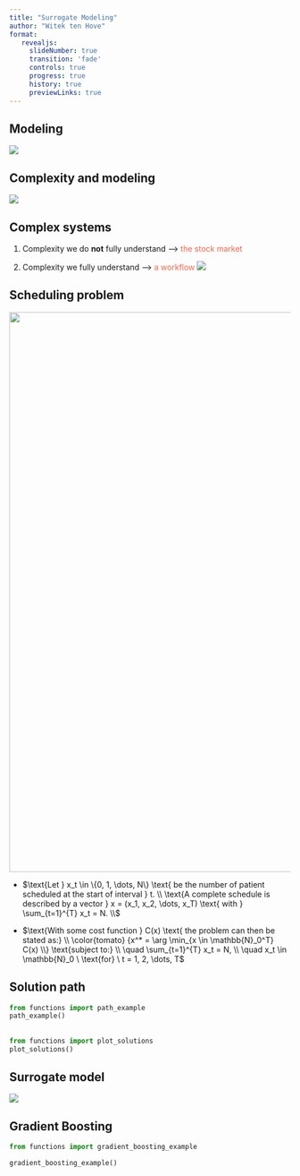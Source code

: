 ```yaml
---
title: "Surrogate Modeling"
author: "Witek ten Hove"
format:
   revealjs:
     slideNumber: true
     transition: 'fade'
     controls: true
     progress: true
     history: true
     previewLinks: true
---
```


## Modeling

![](https://xplane.com/wp-content/uploads/2020/04/Screen-Shot-2015-04-14-at-12.48.54-PM.png)

## Complexity and modeling

![](https://www.theoptimizationexpert.com/wp-content/uploads/2017/01/analytics-evolution-1920x1200.jpg)

## Complex systems {background-iframe="ticker.html"}

1.  Complexity we do **not** fully understand --\> [the stock market]{style="color: tomato"}

::: incremental
2.  Complexity we fully understand --\> [a workflow]{style="color: tomato"} ![](https://www.tagnos.com/wp-content/uploads/2021/04/diagram-workflow-automation.jpg)
:::

## Scheduling problem {.smaller}

![](timeline.png){.my2 width="1000"}

::: incremental
-   $\text{Let } x_t \in \{0, 1, \dots, N\} \text{ be the number of patient scheduled at the start of interval } t. \\ \text{A complete schedule is described by a vector } x = (x_1, x_2, \dots, x_T) \text{ with } \sum_{t=1}^{T} x_t = N. \\$

-   $\text{With some cost function } C(x) \text{ the problem can then be stated as:} \\ \color{tomato} {x^* = \arg \min_{x \in \mathbb{N}_0^T} C(x) \\} \text{subject to:} \\ \quad \sum_{t=1}^{T} x_t = N, \\ \quad x_t \in \mathbb{N}_0 \ \text{for} \ t = 1, 2, \dots, T$
:::

## Solution path {.scrollable}

```python
from functions import path_example
path_example()
```

##

```python
from functions import plot_solutions
plot_solutions()
```

## Surrogate model

![](https://www.researchgate.net/publication/360665374/figure/fig1/AS:11431281095590254@1667960146000/The-principle-of-surrogate-modelling.jpg)

## Gradient Boosting {.scrollable}

```python
from functions import gradient_boosting_example

gradient_boosting_example()
```
